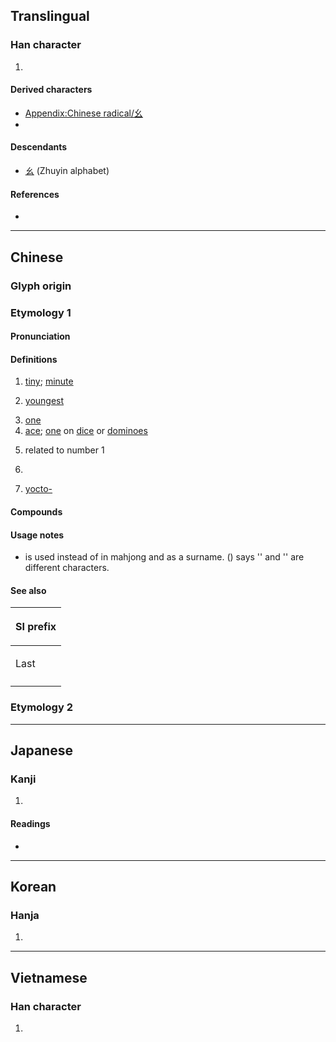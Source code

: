 {{also|么|ㄠ|ㆯ}}
{{character info}}
{{character info|⺓}}
{{character info|⼳}}
==Translingual==
{{stroke order|type=animate}}

===Han character===
{{Han char|rn=52|rad=幺|as=00|sn=3|var=1|four=|canj=VI|ids=⿱𠃋厶(GHT),⿱𡿨厶(JK)}}

# {{mul-kangxi radical-def}}

====Derived characters====
* [[Appendix:Chinese radical/幺]]
* {{l|mul|[[吆]], [[㭃]], [[乣]], [[㓜]], [[糸]], [[玄]], [[麼]], [[酳]], [[䯚]]}}

====Descendants====
* [[ㄠ]] (Zhuyin alphabet)

====References====
* {{Han ref|kx=0341.120|dkj=09189|dj=0650.060|hdz=21092.140|uh=5E7A|ud=24186}}

----

==Chinese==
{{zh-forms|alt=么,𡆩}}

===Glyph origin===
{{Han etym}}

===Etymology 1===

====Pronunciation====
{{zh-pron
|m=yāo,āo,2nb=variant
|m-s=yao1
|c=jiu1
|h=pfs=yêu
|mn=io/au
|mn-t=iao1
|w=
|mc=y
|oc=y
|ma=Zh-yao1.ogg|ma2=
|cat=a,n,pn
}}

====Definitions====
{{zh-hanzi}}

# [[tiny]]; [[minute]]
#: {{zh-x|幺麼[麽]{mó}|small; minute}}
# [[youngest]]
#: {{zh-x|老幺|informal manner of referring to the last (youngest) child in a family}}
# [[one]] {{qualifier|used to reduce ambiguity when saying the numeral 1, especially on the phone, when reading an ID card, in aviation, or in the military}}
# [[ace]]; [[one]] on [[dice]] or [[dominoes]]
# {{lb|zh|mathematics}} related to number 1
#: {{zh-x|幺元|[[unity]]}}
# {{surname|zh}}
# {{lb|zh|Mainland}} [[yocto-]] {{gloss|[[Appendix:SI units|SI unit]] prefix}}
#: {{zh-syn|攸|q=Taiwan}}

====Compounds====
{{zh-der|幺溝/幺沟/么沟|么絃|呼么喝六|么喝|么麼小丑|么麼|么末|六幺/六么|小么兒|弄鬼妝么|喝六呼么|么女|么師|么篇|么二|幺兒/么兒|么二三的|告么|挑么挑六|清么|裝么|臭么|老幺/老么|幺匿|十三幺}}

====Usage notes====
* {{zh-l|么}} is used instead of {{lang|zh|幺}} in mahjong and as a surname. ''{{w|Xiandai Hanyu Guifan Cidian}}'' ({{w2|zh|pref=《|现代汉语规范词典|suf=》}}) says '{{lang|zh|幺}}' and '{{lang|zh|么}}' are different characters.

====See also====
{| class="wikitable"
! colspan=2 | SI prefix
|-
! Last
!
|-
| {{l|zh|[[介]]/[[仄]]}}
| {{lang|zh|[[攸]]/[[幺]]}}
|}

===Etymology 2===
{{zh-see|糸|v}}

{{cln|zh|numeral symbols|numerals}}

----

==Japanese==

===Kanji===
{{ja-kanji|grade=|rs=幺00}}

# {{rfdef|ja|sort=幺00}}

====Readings====
* {{ja-readings|on=[[よう]] (yō)|kun=[[ちいさい]] (chiisai)}}

----

==Korean==

===Hanja===
{{ko-hanja|hangeul=요|rv=yo|mr=yo}}

# {{rfdef|ko|sort=幺00}}

----

==Vietnamese==

===Han character===
{{vi-readings|reading=yêu|rs=幺00}}

# {{rfdef|vi|sort=幺00}}

[[Category:CJKV radicals| ]]